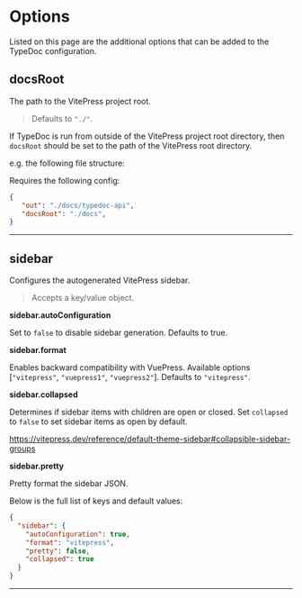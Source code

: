 
# Options

Listed on this page are the additional options that can be added to the TypeDoc configuration.

## docsRoot

<Callout emoji="💡">The path to the VitePress project root.</Callout>

> Defaults to `"./"`.


If TypeDoc is run from outside of the VitePress project root directory, then `docsRoot` should be set to the path of the VitePress root directory.

e.g. the following file structure:

<FileTree>
 <FileTree.File name="package.json" />
 <FileTree.File name="typedoc.json" />
 <FileTree.Folder name="docs" defaultOpen>
   <FileTree.Folder name=".vitepress" defaultOpen></FileTree.Folder>
     <FileTree.Folder name="typedoc-api" defaultOpen>
       <FileTree.File name="index.md" />
     </FileTree.Folder>
   </FileTree.Folder>
</FileTree>

Requires the following config:

```json filename="typedoc.json"
{
   "out": "./docs/typedoc-api",
   "docsRoot": "./docs",
}
```

___

## sidebar

<Callout emoji="💡">Configures the autogenerated VitePress sidebar.</Callout>

> Accepts a key/value object.

**sidebar.autoConfiguration**

Set to `false` to disable sidebar generation. Defaults to true.

**sidebar.format**

Enables backward compatibility with VuePress. Available options [`"vitepress"`, `"vuepress1"`, `"vuepress2"`]. Defaults to `"vitepress"`.

**sidebar.collapsed**

Determines if sidebar items with children are open or closed. Set `collapsed` to `false` to set sidebar items as open by default.

https://vitepress.dev/reference/default-theme-sidebar#collapsible-sidebar-groups

**sidebar.pretty**

Pretty format the sidebar JSON.

Below is the full list of keys and default values:


```json filename="typedoc.json"
{
  "sidebar": {
    "autoConfiguration": true,
    "format": "vitepress",
    "pretty": false,
    "collapsed": true
  }
}

```

___